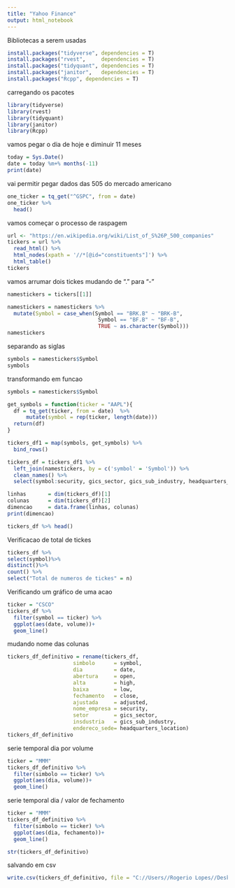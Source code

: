 ```yaml
---
title: "Yahoo Finance"
output: html_notebook
---
```

Bibliotecas a serem usadas
```r
install.packages("tidyverse", dependencies = T)
install.packages("rvest",     dependencies = T)
install.packages("tidyquant", dependencies = T)
install.packages("janitor",   dependencies = T)
install.packages("Rcpp", dependencies = T)
```
carregando os pacotes
```r
library(tidyverse)
library(rvest)
library(tidyquant)
library(janitor)
library(Rcpp)
```
vamos pegar o dia de hoje e diminuir 11 meses
```r
today = Sys.Date()
date = today %m+% months(-11)
print(date)
```
vai permitir pegar dados das 505 do mercado americano
```r
one_ticker = tq_get("^GSPC", from = date)
one_ticker %>% 
  head()
```
vamos começar o processo de raspagem
```r
url <- "https://en.wikipedia.org/wiki/List_of_S%26P_500_companies"
tickers = url %>%
  read_html() %>%
  html_nodes(xpath = '//*[@id="constituents"]') %>% 
  html_table()
tickers
```
vamos arrumar dois tickes mudando de "." para "-"
```r
namestickers = tickers[[1]]
```

```r
namestickers = namestickers %>% 
  mutate(Symbol = case_when(Symbol == "BRK.B" ~ "BRK-B",
                             Symbol == "BF.B" ~ "BF-B",
                             TRUE ~ as.character(Symbol)))
namestickers
```

separando as siglas
```r
symbols = namestickers$Symbol
symbols
```
transformando em funcao 
```r
symbols = namestickers$Symbol
```

```r
get_symbols = function(ticker = "AAPL"){
  df = tq_get(ticker, from = date)  %>%  
      mutate(symbol = rep(ticker, length(date)))
  return(df)
}

```

```r
tickers_df1 = map(symbols, get_symbols) %>% 
  bind_rows()
```

```r
tickers_df = tickers_df1 %>% 
  left_join(namestickers, by = c('symbol' = 'Symbol')) %>% 
  clean_names() %>% 
  select(symbol:security, gics_sector, gics_sub_industry, headquarters_location)
```

```r
linhas       = dim(tickers_df)[1]
colunas      = dim(tickers_df)[2]
dimencao     = data.frame(linhas, colunas)
print(dimencao)
```

```r
tickers_df %>% head()
```
Verificacao de total de tickes
```r
tickers_df %>% 
select(symbol)%>% 
distinct()%>% 
count() %>% 
select("Total de numeros de tickes" = n)
```
Verificando um gráfico de uma acao
```r
ticker = "CSCO"
tickers_df %>% 
  filter(symbol == ticker) %>% 
  ggplot(aes(date, volume))+
  geom_line()
```
mudando nome das colunas
```r
tickers_df_definitivo = rename(tickers_df, 
                     simbolo      = symbol,
                     dia          = date,
                     abertura     = open,
                     alta         = high,
                     baixa        = low,
                     fechamento   = close,
                     ajustada     = adjusted,
                     nome_empresa = security,
                     setor        = gics_sector,
                     insdustria   = gics_sub_industry,
                     endereco_sede= headquarters_location)
tickers_df_definitivo
```
serie temporal dia por volume
```r
ticker = "MMM"
tickers_df_definitivo %>% 
  filter(simbolo == ticker) %>% 
  ggplot(aes(dia, volume))+
  geom_line()
```
serie temporal dia / valor de fechamento
```r
ticker = "MMM"
tickers_df_definitivo %>% 
  filter(simbolo == ticker) %>% 
  ggplot(aes(dia, fechamento))+
  geom_line()
```

```r
str(tickers_df_definitivo)
```


salvando em csv
```r
write.csv(tickers_df_definitivo, file = "C://Users//Rogerio Lopes//Desktop//Rogerio//DesafioLaraia//tickers.csv", sep = ".")
```

